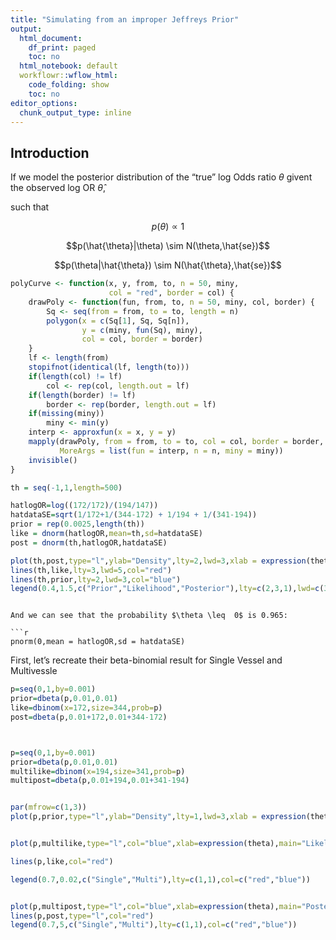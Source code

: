 ```yaml
---
title: "Simulating from an improper Jeffreys Prior"
output:
  html_document:
    df_print: paged
    toc: no
  html_notebook: default
  workflowr::wflow_html:
    code_folding: show
    toc: no
editor_options:
  chunk_output_type: inline
---
```




## Introduction


If we model the posterior distribution of the "true" log Odds ratio $\theta$ givent the observed log OR $\hat{\theta}$, 

such that 

$$p(\theta) \propto 1$$ 

$$p(\hat{\theta}|\theta) \sim N(\theta,\hat{se})$$

$$p(\theta|\hat{\theta}) \sim N(\hat{\theta},\hat{se})$$



```r

polyCurve <- function(x, y, from, to, n = 50, miny,
                      col = "red", border = col) {
    drawPoly <- function(fun, from, to, n = 50, miny, col, border) {
        Sq <- seq(from = from, to = to, length = n)
        polygon(x = c(Sq[1], Sq, Sq[n]),
                y = c(miny, fun(Sq), miny),
                col = col, border = border)
    }
    lf <- length(from)
    stopifnot(identical(lf, length(to)))
    if(length(col) != lf)
        col <- rep(col, length.out = lf)
    if(length(border) != lf)
        border <- rep(border, length.out = lf)
    if(missing(miny))
        miny <- min(y)
    interp <- approxfun(x = x, y = y)
    mapply(drawPoly, from = from, to = to, col = col, border = border,
           MoreArgs = list(fun = interp, n = n, miny = miny))
    invisible()
}
```

```r

th = seq(-1,1,length=500)

hatlogOR=log((172/172)/(194/147))
hatdataSE=sqrt(1/172+1/(344-172) + 1/194 + 1/(341-194))
prior = rep(0.0025,length(th))
like = dnorm(hatlogOR,mean=th,sd=hatdataSE)
post = dnorm(th,hatlogOR,hatdataSE)

plot(th,post,type="l",ylab="Density",lty=2,lwd=3,xlab = expression(theta), panel.first = polyCurve(th, like, from = 0, to = 2))
lines(th,like,lty=3,lwd=5,col="red")
lines(th,prior,lty=2,lwd=3,col="blue")
legend(0.4,1.5,c("Prior","Likelihood","Posterior"),lty=c(2,3,1),lwd=c(3,3,3),col=c("Blue","red","black"))
```


```

And we can see that the probability $\theta \leq  0$ is 0.965:

```r
pnorm(0,mean = hatlogOR,sd = hatdataSE)
```


First, let's recreate their beta-binomial result for Single Vessel and Multivessle

```r
p=seq(0,1,by=0.001)
prior=dbeta(p,0.01,0.01)
like=dbinom(x=172,size=344,prob=p)
post=dbeta(p,0.01+172,0.01+344-172)



p=seq(0,1,by=0.001)
prior=dbeta(p,0.01,0.01)
multilike=dbinom(x=194,size=341,prob=p)
multipost=dbeta(p,0.01+194,0.01+341-194)


par(mfrow=c(1,3))
plot(p,prior,type="l",ylab="Density",lty=1,lwd=3,xlab = expression(theta),main="Prior")


plot(p,multilike,type="l",col="blue",xlab=expression(theta),main="Likelihood")

lines(p,like,col="red")

legend(0.7,0.02,c("Single","Multi"),lty=c(1,1),col=c("red","blue"))


plot(p,multipost,type="l",col="blue",xlab=expression(theta),main="Posterior")
lines(p,post,type="l",col="red")
legend(0.7,5,c("Single","Multi"),lty=c(1,1),col=c("red","blue"))

```







